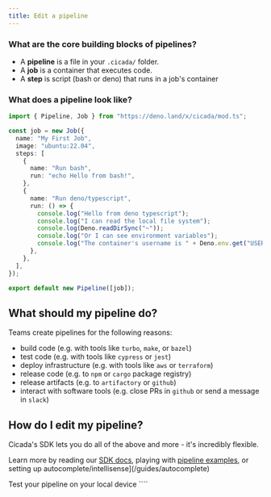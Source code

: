 ```yaml
---
title: Edit a pipeline
---
```


### What are the core building blocks of pipelines?

- A **pipeline** is a file in your `.cicada/` folder.
- A **job** is a container that executes code.
- A **step** is script (bash or deno) that runs in a job's container

### What does a pipeline look like?

```typescript my-pipeline.ts
import { Pipeline, Job } from "https://deno.land/x/cicada/mod.ts";

const job = new Job({
  name: "My First Job",
  image: "ubuntu:22.04",
  steps: [
    {
      name: "Run bash",
      run: "echo Hello from bash!",
    },
    {
      name: "Run deno/typescript",
      run: () => {
        console.log("Hello from deno typescript");
        console.log("I can read the local file system");
        console.log(Deno.readDirSync("~"));
        console.log("Or I can see environment variables");
        console.log("The container's username is " + Deno.env.get("USER"));
      },
    },
  ],
});

export default new Pipeline([job]);
```

## What should my pipeline do?

Teams create pipelines for the following reasons:

- build code (e.g. with tools like `turbo`, `make`, or `bazel`)
- test code (e.g. with tools like `cypress` or `jest`)
- deploy infrastructure (e.g. with tools like `aws` or `terraform`)
- release code (e.g. to `npm` or `cargo` package registry)
- release artifacts (e.g. to `artifactory` or `github`)
- interact with software tools (e.g. close PRs in `github` or send a message in `slack`)

## How do I edit my pipeline?

Cicada's SDK lets you do all of the above and more - it's incredibly flexible.

Learn more by reading our [SDK docs](/reference/sdk), playing with [pipeline examples](/pipeline-examples), or setting up autocomplete/intellisense](/guides/autocomplete)

<Card title="Next: Test your pipeline" icon="pencil" href="test-pipeline">
  Test your pipeline on your local device
</Card>
````

